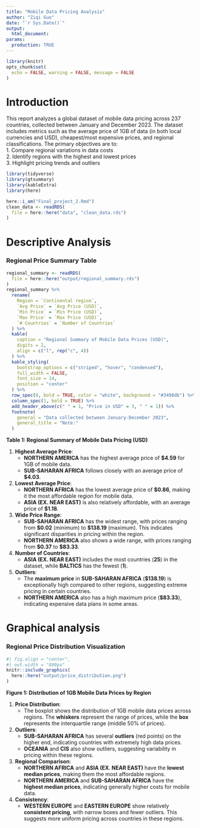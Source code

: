 ```yaml
---
title: "Mobile Data Pricing Analysis"
author: "Ziqi Guo"
date: "`r Sys.Date()`"
output: 
  html_document:
params:
  production: TRUE
---
```


```r
library(knitr)
opts_chunk$set(
  echo = FALSE, warning = FALSE, message = FALSE
)
```

# Introduction

This report analyzes a global dataset of mobile data pricing across 237 countries, collected between January and December 2023. The dataset includes metrics such as the average price of 1GB of data (in both local currencies and USD), cheapest/most expensive prices, and regional classifications. The primary objectives are to:  
1. Compare regional variations in data costs  
2. Identify regions with the highest and lowest prices  
3. Highlight pricing trends and outliers  

```r
library(tidyverse)
library(gtsummary)
library(kableExtra)
library(here)

here::i_am("Final_project_2.Rmd")
clean_data <- readRDS(
  file = here::here("data", "clean_data.rds")
)

```


# Descriptive Analysis


### Regional Price Summary Table
```r

regional_summary <- readRDS(
  file = here::here("output/regional_summary.rds")
)
regional_summary %>%
  rename(
    Region = `Continental region`,
    `Avg Price` = `Avg Price (USD)`,
    `Min Price` = `Min Price (USD)`,
    `Max Price` = `Max Price (USD)`,
    `# Countries` = `Number of Countries`
  ) %>%
  kable(
    caption = "Regional Summary of Mobile Data Prices (USD)",
    digits = 2,
    align = c("l", rep("c", 4))
  ) %>%
  kable_styling(
    bootstrap_options = c("striped", "hover", "condensed"),
    full_width = FALSE,
    font_size = 14,
    position = "center"
  ) %>%
  row_spec(0, bold = TRUE, color = "white", background = "#3498db") %>%
  column_spec(1, bold = TRUE) %>%
  add_header_above(c(" " = 1, "Price in USD" = 3, " " = 1)) %>%
  footnote(
    general = "Data collected between January-December 2023",
    general_title = "Note:"
  )
```

**Table 1: Regional Summary of Mobile Data Pricing (USD)**

1. **Highest Average Price**:
   - **NORTHERN AMERICA** has the highest average price of **$4.59** for 1GB of mobile data.
   - **SUB-SAHARAN AFRICA** follows closely with an average price of **$4.03**.

2. **Lowest Average Price**:
   - **NORTHERN AFRICA** has the lowest average price of **$0.86**, making it the most affordable region for mobile data.
   - **ASIA (EX. NEAR EAST)** is also relatively affordable, with an average price of **$1.18**.

3. **Wide Price Range**:
   - **SUB-SAHARAN AFRICA** has the widest range, with prices ranging from **$0.02** (minimum) to **$138.19** (maximum). This indicates significant disparities in pricing within the region.
   - **NORTHERN AMERICA** also shows a wide range, with prices ranging from **$0.37** to **$83.33**.

4. **Number of Countries**:
   - **ASIA (EX. NEAR EAST)** includes the most countries (**25**) in the dataset, while **BALTICS** has the fewest (**1**).

5. **Outliers**:
   - The **maximum price** in **SUB-SAHARAN AFRICA** (**$138.19**) is exceptionally high compared to other regions, suggesting extreme pricing in certain countries.
   - **NORTHERN AMERICA** also has a high maximum price (**$83.33**), indicating expensive data plans in some areas.

# Graphical analysis

### Regional Price Distribution Visualization
```r
#| fig.align = "center",
#| out.width = "800px"
knitr::include_graphics(
  here::here("output/price_distribution.png")
)
```

**Figure 1: Distribution of 1GB Mobile Data Prices by Region**

1. **Price Distribution**:
   - The boxplot shows the distribution of 1GB mobile data prices across regions. The **whiskers** represent the range of prices, while the **box** represents the interquartile range (middle 50% of prices).

2. **Outliers**:
   - **SUB-SAHARAN AFRICA** has several **outliers** (red points) on the higher end, indicating countries with extremely high data prices.
   - **OCEANIA** and **CIS** also show outliers, suggesting variability in pricing within these regions.

3. **Regional Comparison**:
   - **NORTHERN AFRICA** and **ASIA (EX. NEAR EAST)** have the **lowest median prices**, making them the most affordable regions.
   - **NORTHERN AMERICA** and **SUB-SAHARAN AFRICA** have the **highest median prices**, indicating generally higher costs for mobile data.

4. **Consistency**:
   - **WESTERN EUROPE** and **EASTERN EUROPE** show relatively **consistent pricing**, with narrow boxes and fewer outliers. This suggests more uniform pricing across countries in these regions.
